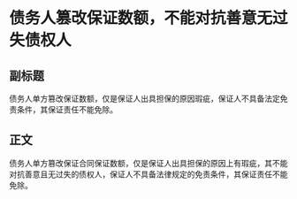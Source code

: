 # 债务人篡改保证数额，不能对抗善意无过失债权人
## 副标题
债务人单方篡改保证数额，仅是保证人出具担保的原因瑕疵，保证人不具备法定免责条件，其保证责任不能免除。
## 正文
债务人单方篡改保证合同保证数额，仅是保证人出具担保的原因上有瑕疵，其不能对抗善意且无过失的债权人，保证人不具备法律规定的免责条件，其保证责任不能免除。